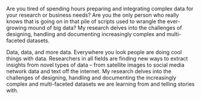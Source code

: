 Are you tired of spending hours preparing and integrating complex data for your research or business needs? Are you the only person who really knows that is going on in that pile of scripts used to wrangle the ever-growing mound of big data? My research delves into the challenges of designing, handling and documenting increasingly complex and multi-faceted datasets.

Data, data, and more data. Everywhere you look people are doing cool things with data. Researchers in all fields are finding new ways to extract insights from novel types of data – from satellite images to social media network data and text off the internet. My research delves into the challenges of designing, handling and documenting the increasingly complex and multi-faceted datasets we are learning from and telling stories with.